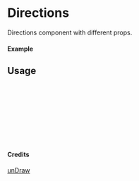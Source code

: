 
<Meta of={Directions} title="unDraw/Directions" />

# Directions

Directions component with different props.

#### Example

<Canvas of={Directions.Primary} />

## Usage

```ts
import { Directions } from "yadl-ui";

const Example = () => {
  return (
      <Directions />
  );
};

export default Example;
```

#### Credits
[unDraw](https://undraw.co/illustrations)
